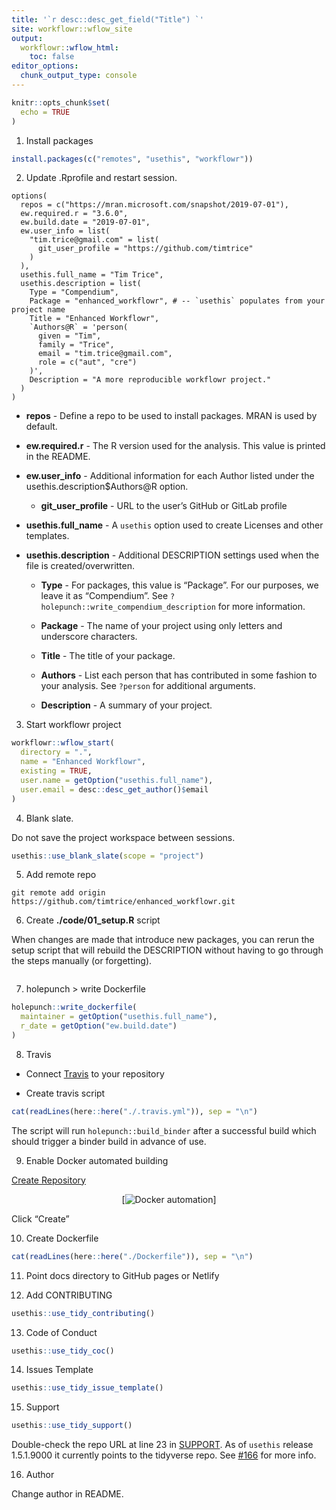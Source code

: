 ```yaml
---
title: '`r desc::desc_get_field("Title") `'
site: workflowr::wflow_site
output:
  workflowr::wflow_html:
    toc: false
editor_options:
  chunk_output_type: console
---
```


```r
knitr::opts_chunk$set(
  echo = TRUE
)
```

1. Install packages

```r
install.packages(c("remotes", "usethis", "workflowr"))
```

2. Update .Rprofile and restart session.

```
options(
  repos = c("https://mran.microsoft.com/snapshot/2019-07-01"),
  ew.required.r = "3.6.0", 
  ew.build.date = "2019-07-01", 
  ew.user_info = list(
    "tim.trice@gmail.com" = list(
      git_user_profile = "https://github.com/timtrice"
    )
  ), 
  usethis.full_name = "Tim Trice",
  usethis.description = list(
    Type = "Compendium",
    Package = "enhanced_workflowr", # -- `usethis` populates from your project name
    Title = "Enhanced Workflowr",
    `Authors@R` = 'person(
      given = "Tim",
      family = "Trice",
      email = "tim.trice@gmail.com",
      role = c("aut", "cre")
    )',
    Description = "A more reproducible workflowr project."
  )
)
```

  * **repos** - Define a repo to be used to install packages. MRAN is used by default.
  
  * **ew.required.r** - The R version used for the analysis. This value is printed in the README.
  
  * **ew.user_info** - Additional information for each Author listed under the usethis.description$Authors@R option.
  
    + **git_user_profile** - URL to the user's GitHub or GitLab profile
    
  * **usethis.full_name** - A `usethis` option used to create Licenses and other templates.
  
  * **usethis.description** - Additional DESCRIPTION settings used when the file is created/overwritten.
  
    + **Type** - For packages, this value is "Package". For our purposes, we leave it as "Compendium". See `?holepunch::write_compendium_description` for more information.
    
    + **Package** - The name of your project using only letters and underscore characters.
    
    + **Title** - The title of your package.
    
    + **Authors** - List each person that has contributed in some fashion to your analysis. See `?person` for additional arguments.
    
    + **Description** - A summary of your project.

3. Start workflowr project

```r
workflowr::wflow_start(
  directory = ".", 
  name = "Enhanced Workflowr", 
  existing = TRUE,
  user.name = getOption("usethis.full_name"), 
  user.email = desc::desc_get_author()$email
)
```

4. Blank slate.

Do not save the project workspace between sessions.

```r
usethis::use_blank_slate(scope = "project")
```

5. Add remote repo

```
git remote add origin https://github.com/timtrice/enhanced_workflowr.git
```

6. Create **./code/01_setup.R** script

When changes are made that introduce new packages, you can rerun the setup 
script that will rebuild the DESCRIPTION without having to go through the steps 
manually (or forgetting). 

```r
```

7. holepunch > write Dockerfile

```r
holepunch::write_dockerfile(
  maintainer = getOption("usethis.full_name"), 
  r_date = getOption("ew.build.date")
)
```

8. Travis

  * Connect [Travis](https://travis-ci.org/dashboard) to your repository
  
  * Create travis script

```r
cat(readLines(here::here("./.travis.yml")), sep = "\n")
```

The script will run `holepunch::build_binder` after a successful build which should trigger a binder build in advance of use.

9. Enable Docker automated building

[Create Repository](https://cloud.docker.com/repository/create)

<center>[![Docker automation](./assets/docker_automated_build.png)]</center>

Click "Create"

10. Create Dockerfile

```r
cat(readLines(here::here("./Dockerfile")), sep = "\n")
```

11. Point docs directory to GitHub pages or Netlify

12. Add CONTRIBUTING

```r
usethis::use_tidy_contributing()
```

13. Code of Conduct

```r
usethis::use_tidy_coc()
```

14. Issues Template

```r
usethis::use_tidy_issue_template()
```

15. Support

```r
usethis::use_tidy_support()
```

Double-check the repo URL at line 23 in [SUPPORT](./github/SUPPORT.md). As of `usethis` release 1.5.1.9000 it currently points to the tidyverse repo. See [#166](https://github.com/r-lib/usethis/issues/166) for more info.

16. Author

Change author in README.
